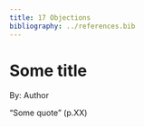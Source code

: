 ```yaml
---
title: 17 Objections
bibliography: ../references.bib
---
```


# Some title

::: author
By: Author
:::

::: highlight-quote
“Some quote” (p.XX)
:::